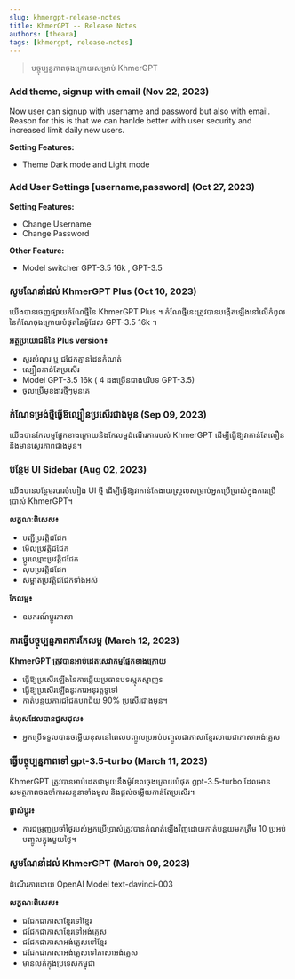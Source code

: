 ```yaml
---
slug: khmergpt-release-notes
title: KhmerGPT -- Release Notes
authors: [theara]
tags: [khmergpt, release-notes]
---
```


> បច្ចុប្បន្នភាពចុងក្រោយសម្រាប់ KhmerGPT

### Add theme, signup with email (Nov 22, 2023)

Now user can signup with username and password but also with email. 
Reason for this is that we can hanlde better with user security and increased limit daily new users.

**Setting Features:**

- Theme Dark mode and Light mode


### Add User Settings [username,password] (Oct 27, 2023)

**Setting Features:**

- Change Username
- Change Password

**Other Feature:**

- Model switcher GPT-3.5 16k , GPT-3.5

### សូមណែនាំដល់ KhmerGPT Plus (Oct 10, 2023)

យើងបានចេញផ្សាយកំណែថ្មីនៃ KhmerGPT Plus ។ កំណែថ្មីនេះត្រូវបានបង្កើតឡើងនៅលើកំពូលនៃកំណែចុងក្រោយបំផុតនៃម៉ូដែល GPT-3.5 16k ។

**អត្ថប្រយោជន៍នៃ Plus version៖**

- សួរសំណួរ ឬ ជជែកគ្មានដែនកំណត់
- ល្បឿនកាន់តែប្រសើរ
- Model GPT-3.5 16k ( 4 ដងច្រើនជាងបរិបទ GPT-3.5)
- ចូលប្រើមុខងារថ្មីៗមុនគេ

### កំណែទម្រង់ថ្មីធ្វើឪល្បឿនប្រសើរជាងមុន (Sep 09, 2023)

យើងបានកែលម្អផ្នែកខាងក្រោយនិងកែលម្អដំណើរការរបស់ KhmerGPT ដើម្បីធ្វើឱ្យវាកាន់តែលឿននិងមានស្ថេរភាពជាងមុន។

### បន្ថែម UI Sidebar (Aug 02, 2023)

យើងបានបន្ថែមរបារចំហៀង UI ថ្មី ដើម្បីធ្វើឱ្យវាកាន់តែងាយស្រួលសម្រាប់អ្នកប្រើប្រាស់ក្នុងការប្រើប្រាស់ KhmerGPT។

**លក្ខណៈពិសេស៖**

- បញ្ជីប្រវត្តិជជែក
- មើលប្រវត្តិជជែក
- ប្តូរឈ្មោះប្រវត្តិជជែក
- លុបប្រវត្តិជជែក
- សម្អាតប្រវត្តិជជែកទាំងអស់

**កែលម្អ៖**

- ឧបករណ៍ប្តូរភាសា

### ការធ្វើបច្ចុប្បន្នភាពការកែលម្អ (March 12, 2023)

**KhmerGPT ត្រូវបានអាប់ដេតសេវាកម្មផ្នែកខាងក្រោយ**

- ធ្វើឱ្យប្រសើរឡើងនៃការឆ្លើយប្រធានបទស្មុគស្មាញs
- ធ្វើឱ្យប្រសើរឡើងនូវការអនុវត្តទូទៅ
- កាត់បន្ថយការជជែកបរាជ័យ 90% ប្រសើរជាងមុន។

**កំហុសដែលបានជួសជុល៖**

- អ្នក​ប្រើ​ទទួល​បាន​ចម្លើយ​ខុស​នៅ​ពេល​បញ្ចូល​ប្រអប់​បញ្ចូល​ជា​ភាសាខ្មែរ​លាយ​ជា​ភាសាអង់គ្លេស

### ធ្វើបច្ចុប្បន្នភាពទៅ gpt-3.5-turbo (March 11, 2023)

KhmerGPT ត្រូវបានអាប់ដេតជាមួយនឹងម៉ូឌែលចុងក្រោយបំផុត gpt-3.5-turbo ដែលមានសមត្ថភាពចងចាំការសន្ទនាទាំងមូល និងផ្តល់ចម្លើយកាន់តែប្រសើរ។

**ផ្លាស់ប្តូរ៖**

- ការជម្រុញប្រចាំថ្ងៃរបស់អ្នកប្រើប្រាស់ត្រូវបានកំណត់ឡើងវិញដោយកាត់បន្ថយមកត្រឹម 10 ប្រអប់បញ្ចូលក្នុងមួយថ្ងៃ។

### សូមណែនាំដល់ KhmerGPT (March 09, 2023)

ដំណើរការដោយ OpenAI Model text-davinci-003

**លក្ខណៈពិសេស៖**

- ជជែកជាភាសាខ្មែរទៅខ្មែរ
- ជជែកជាភាសាខ្មែរទៅអង់គ្លេស
- ជជែកជាភាសាអង់គ្លេសទៅខ្មែរ
- ជជែកជាភាសាអង់គ្លេសទៅភាសាអង់គ្លេស
- មានលក់ក្នុងប្រទេសកម្ពុជា
